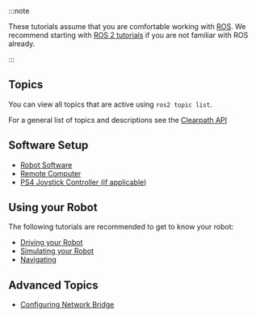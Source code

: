 :::note

These tutorials assume that you are comfortable working with [ROS](https://docs.ros.org/). We recommend starting with
[ROS 2 tutorials](https://docs.ros.org/en/humble/Tutorials.html) if you are not familiar with ROS already.

:::

## Topics

You can view all topics that are active using `ros2 topic list`.

For a general list of topics and descriptions see the [Clearpath API](../../../ros/api/platform_api)


## Software Setup

- [Robot Software](../../../ros/installation/robot)
- [Remote Computer](../../../ros/installation/remote_pc)
- [PS4 Joystick Controller (if applicable)](../../../ros/installation/controller)

## Using your Robot

The following tutorials are recommended to get to know your robot:
- [Driving your Robot](../../../ros/tutorials/driving)
- [Simulating your Robot](../../../ros/tutorials/simulator/overview)
- [Navigating](../../../ros/tutorials/)

## Advanced Topics

- [Configuring Network Bridge](../../../ros/networking/computer_setup)